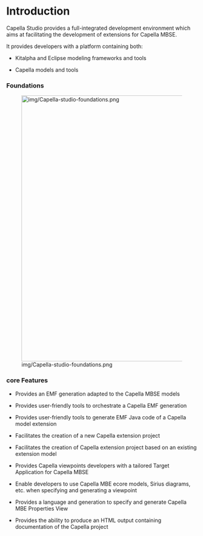 
= Introduction =


Capella Studio provides a full-integrated development environment which aims at facilitating the development of extensions for Capella MBSE.

It provides developers with a platform containing both:

* Kitalpha and Eclipse modeling frameworks and tools

* Capella models and tools

===Foundations===
[[File:img/Capella-studio-foundations.png|none|700px]]

===core Features===
* Provides an EMF generation adapted to the Capella MBSE models

* Provides user-friendly tools to orchestrate a Capella EMF generation 

* Provides user-friendly tools to generate EMF Java code of a Capella model extension

* Facilitates the creation of a new Capella extension project

* Facilitates the creation of Capella extension project based on an existing extension model

* Provides Capella viewpoints developers with a tailored Target Application for Capella MBSE 

* Enable developers to use Capella MBE ecore models, Sirius diagrams, etc. when specifying and generating a viewpoint 

* Provides a language and generation to specify and generate Capella MBE Properties View 

* Provides the ability to produce an HTML output containing documentation of the Capella project

<br>